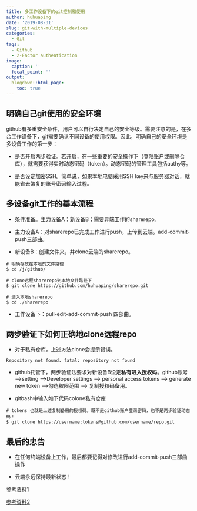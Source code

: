 ```yaml
---
title: 多工作设备下的git控制和使用
author: huhuaping
date: '2019-08-31'
slug: git-with-multiple-devices
categories:
  - Git
tags:
  - Github
  - 2-Factor authentication
image:
  caption: ''
  focal_point: ''
output:
  blogdown::html_page:
    toc: true
---
```


## 明确自己git使用的安全环境

github有多重安全条件，用户可以自行决定自己的安全等级。需要注意的是，在多台工作设备下，git需要确认不同设备的使用权限。因此，明确自己的安全环境是多设备工作的第一步：

- 是否开启两步验证。若开启，在一些重要的安全操作下（登陆账户或删除仓库），就需要获得实时动态密码（token）。动态密码的管理工具包括authy等。

- 是否设定加密SSH。简单说，如果本地电脑采用SSH key来与服务器对话，就能省去繁复的账号密码输入过程。

## 多设备git工作的基本流程

- 条件准备。主力设备A；新设备B；需要异端工作的sharerepo。

- 主力设备A：对sharerepo已完成工作进行push，上传到云端。add-commit-push三部曲。

- 新设备B：创建文件夹，并clone云端的sharerepo。

```
# 明确存放在本地的文件路径
$ cd /j/github/

# clone远程sharerepo到本地文件路径下
$ git clone https://github.com/huhuaping/sharerepo.git

# 进入本地sharerepo
$ cd ./sharerepo
```

- 工作设备下：pull-edit-add-commit-push 四部曲。

## 两步验证下如何正确地clone远程repo

- 对于私有仓库，上述方法clone会提示错误。

```
Repository not found. fatal: repository not found
```

- github托管下，两步验证法要求对新设备B设定**私有进入授权码**。github账号 ——>setting ——>Developer settings ——> personal access tokens ——> generate new token ——>勾选权限范围 ——> 复制授权码备用。

- gitbash中输入如下代码colone私有仓库

```
# tokens 也就是上述复制备用的授权码。既不是github账户登录密码，也不是两步验证动态码！
$ git clone https://username:tokens@github.com/username/repo.git
```

## 最后的忠告

- 在任何终端设备上工作，最后都要记得对修改进行add-commit-push三部曲操作

- 云端永远保持最新状态！

[参考资料1](http://www.deanbodenham.com/learn/using-git-to-sync-different-computers.html)

[参考资料2](https://stackoverflow.com/questions/25947059/git-clone-repository-not-found)